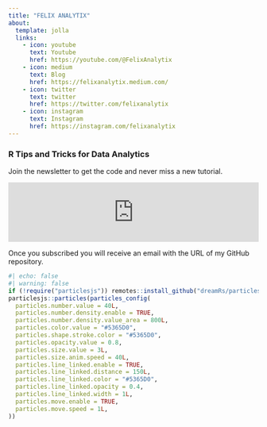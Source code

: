 ```yaml
---
title: "FELIX ANALYTIX"
about:
  template: jolla
  links:
    - icon: youtube
      text: Youtube
      href: https://youtube.com/@FelixAnalytix
    - icon: medium
      text: Blog
      href: https://felixanalytix.medium.com/
    - icon: twitter
      text: twitter
      href: https://twitter.com/felixanalytix
    - icon: instagram
      text: Instagram
      href: https://instagram.com/felixanalytix
---
```


::: {#hero-heading}
### R Tips and Tricks for Data Analytics

Join the newsletter to get the code and never miss a new tutorial.

<iframe src="https://felixanalytix.substack.com/embed" width="100%" height="120" frameborder="0" scrolling="no">

</iframe>

Once you subscribed you will receive an email with the URL of my GitHub repository.
:::

```r
#| echo: false
#| warning: false
if (!require("particlesjs")) remotes::install_github("dreamRs/particlesjs")
particlesjs::particles(particles_config(
  particles.number.value = 40L,
  particles.number.density.enable = TRUE,
  particles.number.density.value_area = 800L,
  particles.color.value = "#5365D0",
  particles.shape.stroke.color = "#5365D0",
  particles.opacity.value = 0.8,
  particles.size.value = 3L,
  particles.size.anim.speed = 40L,
  particles.line_linked.enable = TRUE,
  particles.line_linked.distance = 150L,
  particles.line_linked.color = "#5365D0",
  particles.line_linked.opacity = 0.4,
  particles.line_linked.width = 1L,
  particles.move.enable = TRUE,
  particles.move.speed = 1L,
))
```
